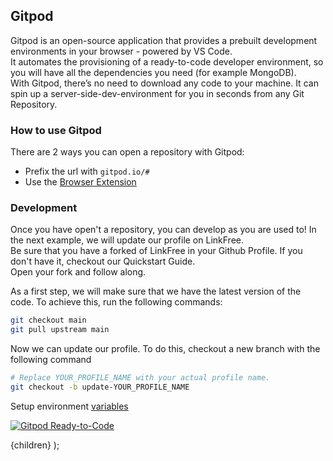 
## Gitpod

Gitpod is an open-source application that provides a prebuilt development environments in your browser - powered by VS Code.<br />
It automates the provisioning of a ready-to-code developer environment, so you will have all the dependencies you need (for example MongoDB).<br />
With Gitpod, there’s no need to download any code to your machine. It can spin up a server-side-dev-environment for you in seconds from any Git Repository.<br />

### How to use Gitpod

There are 2 ways you can open a repository with Gitpod:

- Prefix the url with `gitpod.io/#`
- Use the [Browser Extension](https://www.gitpod.io/docs/configure/user-settings/browser-extension)

### Development

Once you have open't a repository, you can develop as you are used to! In the next example, we will update our profile on LinkFree.<br />
Be sure that you have a forked of LinkFree in your Github Profile. If you don't have it, checkout our Quickstart Guide.<br />
Open your fork and follow along.

As a first step, we will make sure that we have the latest version of the code. To achieve this, run the following commands:

```bash
git checkout main
git pull upstream main
```

Now we can update our profile. To do this, checkout a new branch with the following command
```bash
# Replace YOUR_PROFILE_NAME with your actual profile name.
git checkout -b update-YOUR_PROFILE_NAME
```
Setup environment [variables](/docs/environments/environment-variables)

[![Gitpod Ready-to-Code](https://img.shields.io/badge/Gitpod-Ready--to--Code-blue?logo=gitpod)](https://gitpod.io/#https://github.com/EddieHubCommunity/LinkFree/)

  <DocsLayout title="LinkFree Gitpod Development Documentation">
    {children}
  </DocsLayout>
);
